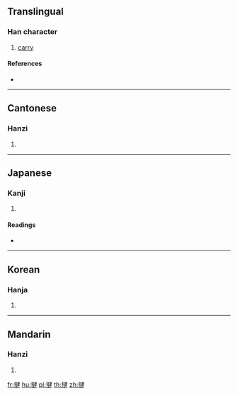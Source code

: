 ==Translingual==

===Han character===
{{Han char|rn=64|rad=手|as=09|sn=12|four=55044|canj=QNKQ|ids=⿰扌建}}

# [[carry]]

====References====
* {{Han ref|kx=0445.040|dkj=12409|dj=0795.200|hdz=31908.010|uh=63F5|ud=25589|bh=D961|bd=55649}}

----

==Cantonese==

===Hanzi===
{{yue-hanzi|jyut=[[kin4]]|y=kin4}}

# {{defn|lang=yue|sort=手09}}

----

==Japanese==

===Kanji===
{{ja-kanji|grade=|rs=手09}}

# {{defn|lang=ja|sort=手09}}

====Readings====
* {{ja-readings|on=[[けん]] (ken), [[げん]] (gen), [[ごん]] (gon)|kun=[[あげる]] (ageru)}}

----

==Korean==

===Hanja===
{{ko-hanja|hangeul=건|eumhun=|rv=geon|mr=kŏn|y=ken}}

# {{defn|lang=ko|sort=手09}}

----

==Mandarin==

===Hanzi===
{{cmn-hanzi|pin=[[qián]] ([[qian2]])|wg=ch'ien<sup>2</sup>}}

# {{defn|lang=cmn|sort=手09}}

[[fr:揵]]
[[hu:揵]]
[[pl:揵]]
[[th:揵]]
[[zh:揵]]